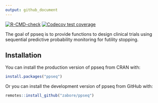 ```yaml
---
output: github_document
---
```


<!-- README.md is generated from README.Rmd. Please edit that file -->

<!-- badges: start -->
[![R-CMD-check](https://github.com/zabore/ppseq/workflows/R-CMD-check/badge.svg)](https://github.com/zabore/ppseq/actions)
[![Codecov test coverage](https://codecov.io/gh/zabore/ppseq/branch/main/graph/badge.svg)](https://codecov.io/gh/zabore/ppseq?branch=main)
<!-- badges: end -->

The goal of ppseq is to provide functions to design clinical trials using sequential predictive probability monitoring for futility stopping.


## Installation


You can install the production version of ppseq from CRAN with:

```r
install.packages("ppseq")
```


Or you can install the development version of ppseq from GitHub with:

```r
remotes::install_github("zabore/ppseq")
```
